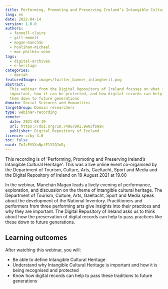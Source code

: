```yaml
---
title: Performing, Promoting and Preserving Ireland’s Intangible Cultural Heritage
lang: en
date: 2022-04-14
version: 1.0.0
authors:
  - fennell-claire
  - gill-emmett
  - magan-manchán
  - houlihan-michael
  - mac-philbín-seán
tags:
  - digital-archives
  - e-heritage
categories:
  - dariah
featuredImage: images/twitter_banner_intangherit.png
abstract:
  This webinar from the Digital Repository of Ireland focuses on what intangible cultural heritage is, why it's
  important, how it can be protected, and how digital records can help to pass
  them down to future generations
domain: Social Sciences and Humanities
targetGroup: Domain researchers
type: webinar-recording
remote:
  date: 2021-08-19
  url: https://doi.org/10.7486/DRI.9w03fs89x
  publisher: Digital Repository of Ireland
licence: ccby-4.0
toc: false
uuid: ZnJzPVVXnNptF1Y2QJnDj
---
```

This recording is of 'Performing, Promoting and Preserving Ireland’s Intangible Cultural Heritage'. This was a live online event co-organised by the Department of Tourism, Culture, Arts, Gaeltacht, Sport and Media and the Digital Repository of Ireland on 19 August 2021 at 19.00

In the webinar, Manchán Magan leads a lively evening of performance, exploration, and discussion on the theme of intangible cultural heritage. The Department of Tourism, Culture, Arts, Gaeltacht, Sport and Media speak about the development of the National Inventory. Practitioners and performers from three performing arts give insights into their practices and why they are important. The Digital Repository of Ireland asks us to think about how the preservation of digital records can help to pass practices like these down to future generations.

## Learning outcomes

After watching this webinar, you will:

- Be able to define Intangible Cultural Heritage
- Understand why Intangible Cultural Heritage is important and how it is being recognised and protected
- Know how digital records can help to pass these traditions to future generations

<ExternalResource title="Interested in learning more?"
subtitle="Performing, Promoting and Preserving Ireland’s Intangible Cultural Heritage"
url="https://doi.org/10.7486/DRI.9w03fs89x" />
